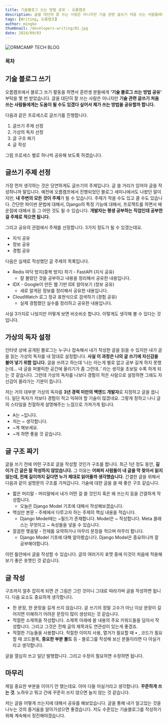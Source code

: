 ```yaml
---
title: 기술블로그 쓰는 방법 공유 - 오름캠프
description: 글을 대단히 잘 쓰는 사람은 아니지만 기술 관련 글쓰기 처음 쓰는 사람들에게는 도움이 될 수도 있겠다 싶어서 제가 쓰는 방법을 공유할까 합니다.
tags: [Writing, 오름캠프]
author: mingke
thumbnail: /developers-writing/01.jpg
date: 2024/09/03
---
```


<Image src="/developers-writing/01.jpg" alt="ORMCAMP TECH BLOG" />

### 목차

## 기술 블로그 쓰기

오름캠프에서 블로그 쓰기 활동을 하면서 훈련생 분들에게 **‘기술 블로그 쓰는 방법 공유’** 부탁을 몇 번 받았습니다. 글을 대단히 잘 쓰는 사람은 아니지만 **기술 관련 글쓰기 처음 쓰는 사람들에게는 도움이 될 수도 있겠다 싶어서 제가 쓰는 방법을 공유할까 합니다.**

다음과 같은 프로세스로 글쓰기를 진행합니다.

1. 글쓰기 주제 선정
2. 가상의 독자 선정
3. 글 구조 짜기
4. 글 작성

그럼 프로세스 별로 하나씩 공유해 보도록 하겠습니다.

## 글쓰기 주제 선정

가장 먼저 생각하는 것은 당연하게도 글쓰기의 주제입니다. 글 쓸 거리가 있어야 글을 작성하니까 말입니다. 예전에 오름캠프에서 진행되었던 블로그 세미나에서도 나왔던 말이지만, **내 주변의 모든 것이 주제**가 될 수 있습니다. 주제가 작을 수도 있고 클 수도 있습니다. 간단한 파이썬 문법에 대해서, Django의 특정 기능에 대해서, 프로젝트를 하면서 배운점에 대해서 등 그 어떤 것도 될 수 있습니다. **개발자는 평생 공부하는 직업인데 공부한 걸 주제로 적으면 됩니다.**

그리고 공유의 관점에서 주제를 선정합니다. 3가지 정도가 될 수 있겠는데요.

- 지식 공유
- 정보 공유
- 경험 공유

다음은 실제로 작성했던 글 주제의 목록입니다.

- Redis 따닥 방지(중복 방지) 하기 - FastAPI (지식 공유)
  - 잘 몰랐던 것을 공부하고 내용을 정리해서 공유한 내용입니다.
- IDX - Google이 만든 웹 기반 IDE 알아보기 (정보 공유)
  - 새로 알게된 정보를 정리해서 공유한 내용입니다.
- CloudWatch 로그 정규 표현식으로 검색하기 (경험 공유)
  - 실제 경험했던 실수를 정리하고 공유한 내용입니다.

사실 3가지로 나눴지만 어떻게 보면 비슷비슷 합니다. 이렇게도 생각해 볼 수 있다는 것입니다.

## 가상의 독자 설정

인터넷 상에 공개된 블로그는 누구나 접속해서 내가 작성한 글을 읽을 수 있지만 내가 글을 읽는 가상의 독자를 내 맘대로 설정합니다. **사실 이 과정은 나의 글 쓰기에 자신감을 불어 넣기 위함 입니다.** 글을 쓰려고 하는데 ‘나는 아는게 별로 없고 공부 길게 하지 못했는데… 내 글을 퍼블릭한 공간에 올리기가 좀 그런데..’ 라는 생각을 초보일 수록 하게 되는 것 같습니다. 그런데 가상의 독자를 나보다 경험이 적은 사람으로 설정하면 그래도 자신감이 올라가는 기분이 듭니다.

저는 거의 대부분 가상의 독자를 **3년 경력 미만의 백엔드 개발자**로 지정하고 글을 씁니다. 일단 독자가 저보다 경험이 적고 익혀야 할 기술이 많겠네요. 그렇게 정하고 나니 글의 스타일을 친절하게 설명해주는 느낌으로 가져가게 됩니다.

- A는 ~입니다.
- 저는 ~ 생각합니다.
- ~게 해보세요.
- ~게 하면 좋을 것 같습니다.

## 글 구조 짜기

글을 쓰기 전에 어떤 구조로 글을 작성할 것인가 구조를 짭니다. 최근 1년 정도 동안, **길이가 긴 글은 잘 작성하지 않았습니다.** 그 이유는 **어짜피 사람들이 내 글을 막 찾아서 읽지 않는데, 전체 길이까지 길다면 누가 제대로 읽어줄까 생각했습니다.** 간결한 글을 위해서 다음과 같이 설명문의 구조를 가져갑니다. 기술에 대한 글을 쓸 때 좋은 구조 같습니다.

- 짧은 머리말 - 머리말에서 내가 어떤 걸 쓸 것인지 혹은 왜 쓰는지 등을 간결하게 작성합니다.
  - 오늘은 Django Model 기초에 대해서 작성해보겠습니다.
- 핵심만 본문 - 주제에서 다루고자 하는 주제의 핵심 내용을 적습니다.
  - Django Model에는 ~필드가 존재합니다. Model은 ~ 작성합니다. Meta 클래스는 무엇이고 ~ 속성들을 넣을 수 있습니다.
- 깔끔한 맺음말 - 전체를 요약하거나 마무리 문장을 적으며 마무리 합니다.
  - Django Model 기초에 대해 알아봤습니다. Django Model은 중요하니까 잘 공부해야합니다.

이런 틀안에서 글을 작성할 수 있습니다. 글의 여러가지 포맷 중에 이것이 처음에 적용해보기 좋은 포맷인 것 같습니다.

## 글 작성

구조까지 얼추 잡히게 되면 큰 그림은 그린 것이니 그대로 따라가며 글을 작성하면 됩니다. 다음 요소도 중요하게 생각합니다.

- 한 문장, 한 문장을 길게 쓰지 않습니다. 글 쓰기의 정말 고수가 아닌 이상 문장이 길어지면 이해하기 어려운 문장이 많이 생성되는 것 같습니다.
- 적절한 소제목을 작성합니다. 소제목 아래에 쓸 내용의 주요 키워드들을 담아서 작성합니다. 그리고 그것은 전체 글의 제목과도 연관성이 있는게 좋겠죠.
- 적절한 기능들을 사용합니다. 적절한 이미지 사용, 열거가 필요할 때 • , 코드가 필요할 때 코드블록, **중요한 부분 볼드** 등 - 블로그를 작성해 보신 분들이라면 다 아실거라고 생각합니다.

글을 열심히 쓰고 일단 발행합니다. 그리고 수정이 필요하면 수정하면 됩니다.

## 마무리

제일 중요한 부분을 이야기 안 했는데요. 아마 다들 아실거라고 생각합니다. **꾸준하게 쓰는 것**. 노하우고 뭐고 간에 꾸준히 쓰지 않으면 늘지 않는 것 같습니다.

저는 글을 어떻게 쓰는지에 대해서 공유를 해보았습니다. 글을 통해 내가 알고있는 것을 나누는 것의 즐거움을 알아가셨으면 좋겠습니다. 저도 수준있는 기술블로그를 작성하기 위해 계속해서 정진해야겠습니다.

<Link url="https://chaechae.life/blog/orm-camp-why-blog" />
